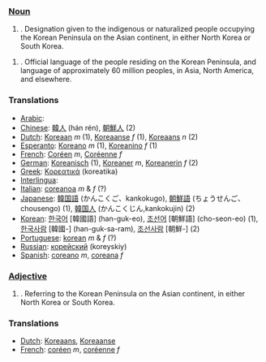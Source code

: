 ===[[Noun]]===

#. Designation given to the indigenous or naturalized people occupying the Korean Peninsula on the Asian continent, in either North Korea or South Korea.

#. Official language of the people residing on the Korean Peninsula, and language of approximately 60 million peoples, in Asia, North America, and elsewhere.

===Translations===
*[[Arabic]]: [[]]
*[[Chinese]]: [[韓人]] (hán rén), [[朝鮮人]] (2)
*[[Dutch]]: [[Koreaan]] ''m'' (1), [[Koreaanse]] ''f'' (1), [[Koreaans]] ''n'' (2)
*[[Esperanto]]: [[Koreano]] ''m'' (1), [[Koreanino]]  ''f'' (1)
*[[French]]: [[Coréen]] ''m'', [[Coréenne]]  ''f''
*[[German]]: [[Koreanisch]] (1), [[Koreaner]] ''m'', [[Koreanerin]] ''f'' (2)
*[[Greek]]: [[Κορεατικά]] (koreatika)
*[[Interlingua]]: [[]]
*[[Italian]]: [[coreanoa]] ''m'' & ''f'' (?)
*[[Japanese]]: [[韓国語]] (かんこくご、kankokugo), [[朝鮮語]] (ちょうせんご、chousengo) (1), [[韓国人]] (かんこくじん,kankokujin) (2)
*[[Korean]]: [[한국어]] [韓國語] (han-guk-eo), [[조선어]] [朝鮮語] (cho-seon-eo) (1), [[한국사람]] [韓國-] (han-guk-sa-ram), [[조선사람]] [朝鮮-] (2)
*[[Portuguese]]: [[korean]] ''m'' & ''f'' (?)
*[[Russian]]: [[корейский]] (koreyskiy)
*[[Spanish]]: [[coreano]] ''m'', [[coreana]]  ''f''

===[[Adjective]]===

#. Referring to the Korean Peninsula on the Asian continent, in either North Korea or South Korea.

===Translations===
*[[Dutch]]: [[Koreaans]], [[Koreaanse]]
*[[French]]: [[coréen]] ''m'', [[coréenne]] ''f''